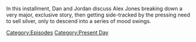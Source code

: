 {{DEFAULTSORT:
    #_EPISODE_0896:February 2, 2024
}}{{Episode
    | title           = February 2, 2024
    | caption         = Listen to this episode on [https://knowledgefight.libsyn.com/896-february-2-2024 Libsyn], Read the [[Transcript/896: February 2, 2024|Unofficial Transcript]], View discussion on [https://reddit.com/1aj92ux Reddit]
    | episodeNumber   = 896
    | length          = 01:52:00
    | airDate         = February 5, 2024
    | coverageDate    = February 2, 2024
    | episodeType     = [[:Category:Present Day|Present Day]]
    | appearance      = [[Sarah Palin]], [[Ted Nugent]], [[Thomas Jefferson]], [[Donald Trump]]
    | previousEpisode = [[895: January 30, 2024]]
    | nextEpisode     = [[897: February 7, 2024]]
}}

{{Stub}}

In this installment, Dan and Jordan discuss Alex Jones breaking down a very major, exclusive story, then getting side-tracked by the pressing need to sell silver, only to descend into a series of mood swings.

[[Category:Episodes]]
[[Category:Present Day]]
